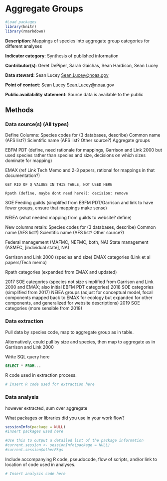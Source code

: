# Aggregate Groups {#aggroups}

```r

#Load packages
library(knitr)
library(rmarkdown)

```


**Description**: Mappings of species into aggregate group categories for different analyses

**Indicator category**: Synthesis of published information 

**Contributor(s)**: Geret DePiper, Sarah Gaichas, Sean Hardison, Sean Lucey
  
**Data steward**: Sean Lucey <Sean.Lucey@noaa.gov>
  
**Point of contact**: Sean Lucey <Sean.Lucey@noaa.gov>
  
**Public availability statement**: Source data is available to the public


## Methods


### Data source(s) (All types)

Define Columns: 
Species codes for (3 databases, describe) 
Common name (AFS list?)
Scientific name (AFS list? Other source?)
Aggregate groups
  
  EBFM PDT (define, need rationale for mappings, Garrison and Link 2000 but used species rather than species and size, decisions on which sizes dominate for mapping)
  
  EMAX (ref Link Tech Memo and 2-3 papers, rational for mappings in that documentation?)
  
    GET RID OF Q VALUES IN THIS TABLE, NOT USED HERE
  
    Rpath (define, maybe dont need here?): decision: remove
  
  SOE Feeding guilds (simplifed from EBFM PDT/Garrison and link to have fewer groups, ensure that mappings make sense)
  
  NEIEA (what needed mapping from guilds to website? define)

New columns
retain:
Species codes for (3 databases, describe) 
Common name (AFS list?)
Scientific name (AFS list? Other source?)

  Federal management (MAFMC, NEFMC, both, NA)
  State management (ASMFC, [individual state], NA)
  
  Garrison and Link 2000 (species and size)
  EMAX categories (Link et al papers/Tech memo)
  
  Rpath categories (expanded from EMAX and updated)
  
  2017 SOE categories (species not size simplified from Garrison and Link 2000 and EMAX; also initial EBFM PDT categories)
  2018 SOE categories (simplified from 2017)
  NEIEA groups (adjust for conceptual model, focal components mapped back to EMAX for ecology but expanded for other components, and generalized for website descriptions)
  2019 SOE categories (more sensible from 2018)

### Data extraction 

Pull data by species code, map to aggregate group as in table.

Alternatively, could pull by size and species, then map to aggregate as in Garrison and Link 2000



Write SQL query here
```sql
SELECT * FROM...
```

R code used in extraction process.
```r
# Insert R code used for extraction here
```

### Data analysis


however extracted, sum over aggregate




What packages or libraries did you use in your work flow?
```r
sessionInfo(package = NULL)
#Insert packages used here

#Use this to output a detailed list of the package information
#current.session <- sessionInfo(package = NULL)
#current.session$otherPkgs
```


Include accompanying R code, pseudocode, flow of scripts, and/or link to location of code used in analyses.
```r
# Insert analysis code here
```








